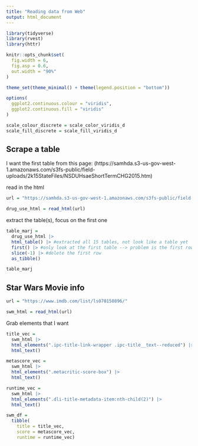 ```yaml
---
title: "Reading data from Web"
output: html_document
---
```


```r
library(tidyverse)
library(rvest)
library(httr)

knitr::opts_chunk$set(
  fig.width = 6,
  fig.asp = 0.6,
  out.width = "90%"
)

theme_set(theme_minimal() + theme(legend.position = "bottom"))

options(
  ggplot2.continuous.colour = "viridis",
  ggplot2.continuous.fill = "viridis"
)

scale_colour_discrete = scale_color_viridis_d
scale_fill_discrete = scale_fill_viridis_d
```

## Scrape a table

I want the first table from this page:
(https://samhda.s3-us-gov-west-1.amazonaws.com/s3fs-public/field-uploads/2k15StateFiles/NSDUHsaeShortTermCHG2015.htm)

read in the html
```r
url = "https://samhda.s3-us-gov-west-1.amazonaws.com/s3fs-public/field-uploads/2k15StateFiles/NSDUHsaeShortTermCHG2015.htm"

drug_use_html = read_html(url)
```

extract the table(s), focus on the first one
```r
table_marj = 
  drug_use_html |>
  html_table() |> #extracted all 15 tables, not look like a table yet
  first() |> #only look at the first table --> problem is the first row contains notes
  slice(-1) |> #delete the first row
  as_tibble()

table_marj
```

## Star Wars Movie info

```r
url = "https://www.imdb.com/list/ls070150896/"

swm_html = read_html(url)
```

Grab elements that I want
```r
title_vec = 
  swm_html |>
  html_elements(".ipc-title-link-wrapper .ipc-title__text--reduced") |>
  html_text()

metascore_vec = 
  swm_html |>
  html_elements(".metacritic-score-box") |>
  html_text()

runtime_vec = 
  swm_html |>
  html_elements(".dli-title-metadata-item:nth-child(2)") |>
  html_text()

swm_df = 
  tibble(
    title = title_vec,
    score = metascore_vec,
    runtime = runtime_vec)
```












